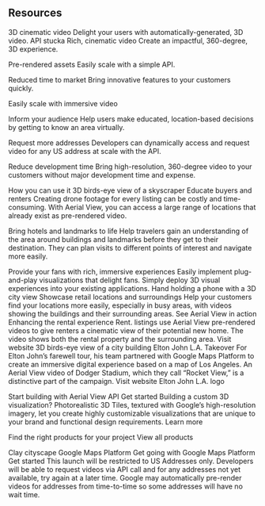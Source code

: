 ## Resources


3D cinematic video
Delight your users with automatically-generated, 3D video.
API
stucka
Rich, cinematic video
Create an impactful, 360-degree, 3D experience.


Pre-rendered assets
Easily scale with a simple API.


Reduced time to market
Bring innovative features to your customers quickly.

Easily scale with immersive video



Inform your audience
Help users make educated, location-based decisions by getting to know an area virtually.

Request more addresses
Developers can dynamically access and request video for any US address at scale with the API.

Reduce development time
Bring high-resolution, 360-degree video to your customers without major development time and expense.

How you can use it
3D birds-eye view of a skyscraper
Educate buyers and renters
Creating drone footage for every listing can be costly and time-consuming. With Aerial View, you can access a large range of locations that already exist as pre-rendered video.

Bring hotels and landmarks to life
Help travelers gain an understanding of the area around buildings and landmarks before they get to their destination. They can plan visits to different points of interest and navigate more easily.

Provide your fans with rich, immersive experiences
Easily implement plug-and-play visualizations that delight fans. Simply deploy 3D visual experiences into your existing applications.
Hand holding a phone with a 3D city view
Showcase retail locations and surroundings
Help your customers find your locations more easily, especially in busy areas, with videos showing the buildings and their surrounding areas.
See Aerial View in action
Enhancing the rental experience
Rent. listings use Aerial View pre-rendered videos to give renters a cinematic view of their potential new home. The video shows both the rental property and the surrounding area.
Visit website
3D birds-eye view of a city building
Elton John L.A. Takeover
For Elton John’s farewell tour, his team partnered with Google Maps Platform to create an immersive digital experience based on a map of Los Angeles. An Aerial View video of Dodger Stadium, which they call “Rocket View,” is a distinctive part of the campaign.
Visit website
Elton John L.A. logo

Start building with Aerial View
API
Get started
Building a custom 3D visualization?
Photorealistic 3D Tiles, textured with Google’s high-resolution imagery, let you create highly customizable visualizations that are unique to your brand and functional design requirements.
Learn more

Find the right products for your project
View all products

Clay cityscape
Google Maps Platform
Get going with Google Maps Platform
Get started
This launch will be restricted to US Addresses only. Developers will be able to request videos via API call and for any addresses not yet available, try again at a later time. Google may automatically pre-render videos for addresses from time-to-time so some addresses will have no wait time.
